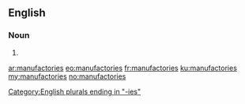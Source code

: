 ==English==

===Noun===
{{head|en}}

# {{plural of|manufactory}}

[[Category:English plurals ending in "-ies"]]

[[ar:manufactories]]
[[eo:manufactories]]
[[fr:manufactories]]
[[ku:manufactories]]
[[my:manufactories]]
[[no:manufactories]]